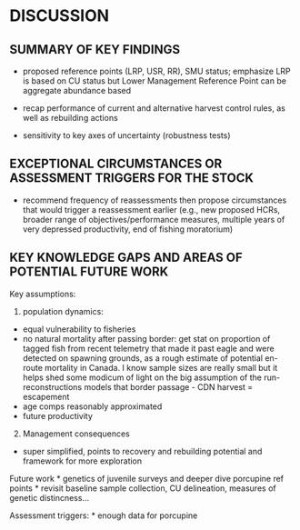 # DISCUSSION     {#sec:discussion}

## SUMMARY OF KEY FINDINGS 

- proposed reference points (LRP, USR, RR), SMU status; emphasize LRP is based on CU status but Lower Management Reference Point can be aggregate abundance based 

- recap performance of current and alternative harvest control rules, as well as rebuilding actions

- sensitivity to key axes of uncertainty (robustness tests)

## EXCEPTIONAL CIRCUMSTANCES OR ASSESSMENT TRIGGERS FOR THE STOCK 
- recommend frequency of reassessments then propose circumstances that would trigger a reassessment earlier (e.g., new proposed HCRs, broader range of objectives/performance measures, multiple years of very depressed productivity, end of fishing moratorium) 


## KEY KNOWLEDGE GAPS AND AREAS OF POTENTIAL FUTURE WORK  
Key assumptions:

1. population dynamics:
  + equal vulnerability to fisheries
  + no natural mortality after passing border: get stat on proportion of tagged fish from recent telemetry that made it past eagle and were detected on spawning grounds, as a rough estimate of potential en-route mortality in Canada. I know sample sizes are really small but it helps shed some modicum of light on the big assumption of the run-reconstructions models that border passage - CDN harvest = escapement
  + age comps reasonably approximated
  + future productivity

2. Management consequences
  + super simplified, points to recovery and rebuilding potential and framework for more exploration


Future work
* genetics of juvenile surveys and deeper dive 
porcupine ref points
* revisit baseline sample collection, CU delineation, measures of genetic distincness...


Assessment triggers:
* enough data for porcupine
